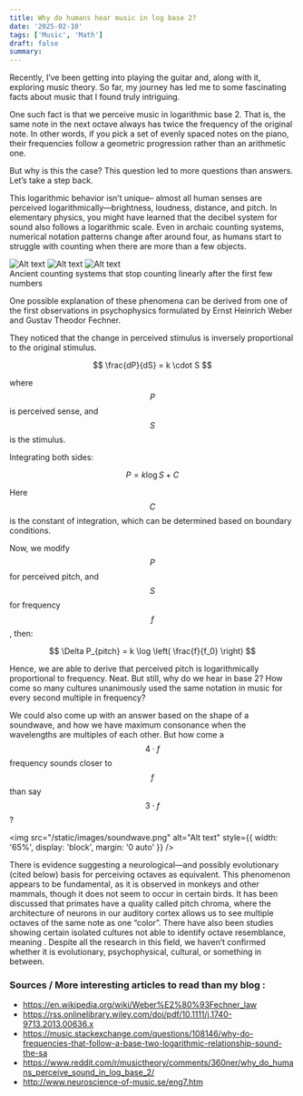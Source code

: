 ```yaml
---
title: Why do humans hear music in log base 2?
date: '2025-02-10'
tags: ['Music', 'Math']
draft: false
summary:
---
```


Recently, I’ve been getting into playing the guitar and, along with it, exploring music theory. So far, my journey has led me to some fascinating facts about music that I found truly intriguing.

One such fact is that we perceive music in logarithmic base 2. That is, the same note in the next octave always has twice the frequency of the original note. In other words, if you pick a set of evenly spaced notes on the piano, their frequencies follow a geometric progression rather than an arithmetic one.

But why is this the case? This question led to more questions than answers. Let’s take a step back.

This logarithmic behavior isn’t unique– almost all human senses are perceived logarithmically—brightness, loudness, distance, and pitch. In elementary physics, you might have learned that the decibel system for sound also follows a logarithmic scale. Even in archaic counting systems, numerical notation patterns change after around four, as humans start to struggle with counting when there are more than a few objects.

<div style={{ display: 'flex', justifyContent: 'space-between' }}>
  <img src="/static/images/mayan.png" alt="Alt text" style={{ width: '30%' }} />
  <img src="/static/images/abacus.png" alt="Alt text" style={{ width: '30%' }} />
  <img src="/static/images/roman.png" alt="Alt text" style={{ width: '30%' }} />
</div>
<span style={{ color: 'grey', fontSize: '0.8em', display: 'block', textAlign: 'center' }}>
  Ancient counting systems that stop counting linearly after the first few numbers
</span>

One possible explanation of these phenomena can be derived from one of the first observations in
psychophysics formulated by Ernst Heinrich Weber and Gustav Theodor Fechner.

They noticed that the change in perceived stimulus is inversely proportional to the original stimulus.

$$
\frac{dP}{dS} = k \cdot S
$$

where $$ P $$ is perceived sense, and $$ S $$ is the stimulus.

Integrating both sides:

$$
P = k \log S + C
$$

Here $$ C $$ is the constant of integration, which can be determined based on boundary conditions.

Now, we modify $$ P $$ for perceived pitch, and $$ S $$ for frequency $$ f $$ , then:

$$
\Delta P_{pitch} = k \log \left( \frac{f}{f_0} \right)
$$

Hence, we are able to derive that perceived pitch is logarithmically proportional to frequency. Neat. But still, why do we hear in base 2?
How come so many cultures unanimously used the same notation in music for every second multiple in frequency?

We could also come up with an answer based on the shape of a soundwave, and how we have maximum consonance when the wavelengths are multiples of each other. But how come a $$ 4 \cdot f $$ frequency sounds closer to $$ f $$ than say $$ 3 \cdot f $$ ?

<img
  src="/static/images/soundwave.png"
  alt="Alt text"
  style={{ width: '65%', display: 'block', margin: '0 auto' }}
/>

There is evidence suggesting a neurological—and possibly evolutionary (cited below) basis for perceiving octaves as equivalent. This phenomenon appears to be fundamental, as it is observed in monkeys and other mammals, though it does not seem to occur in certain birds. It has been discussed that primates have a quality called pitch chroma, where the architecture of neurons in our auditory cortex allows us to see multiple octaves of the same note as one “color”. There have also been studies showing certain isolated cultures not able to identify octave resemblance, meaning . Despite all the research in this field, we haven’t confirmed whether it is evolutionary, psychophysical, cultural, or something in between.

### Sources / More interesting articles to read than my blog :

- https://en.wikipedia.org/wiki/Weber%E2%80%93Fechner_law
- https://rss.onlinelibrary.wiley.com/doi/pdf/10.1111/j.1740-9713.2013.00636.x
- https://music.stackexchange.com/questions/108146/why-do-frequencies-that-follow-a-base-two-logarithmic-relationship-sound-the-sa
- https://www.reddit.com/r/musictheory/comments/360ner/why_do_humans_perceive_sound_in_log_base_2/
- http://www.neuroscience-of-music.se/eng7.htm
